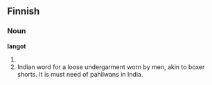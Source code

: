 ==Finnish==

===Noun===
'''langot'''

# {{plural of|lang=Finnish|[[lanko]]}}
# Indian word for a loose undergarment worn by men, akin to boxer shorts. It is must need of pahilwans in India.